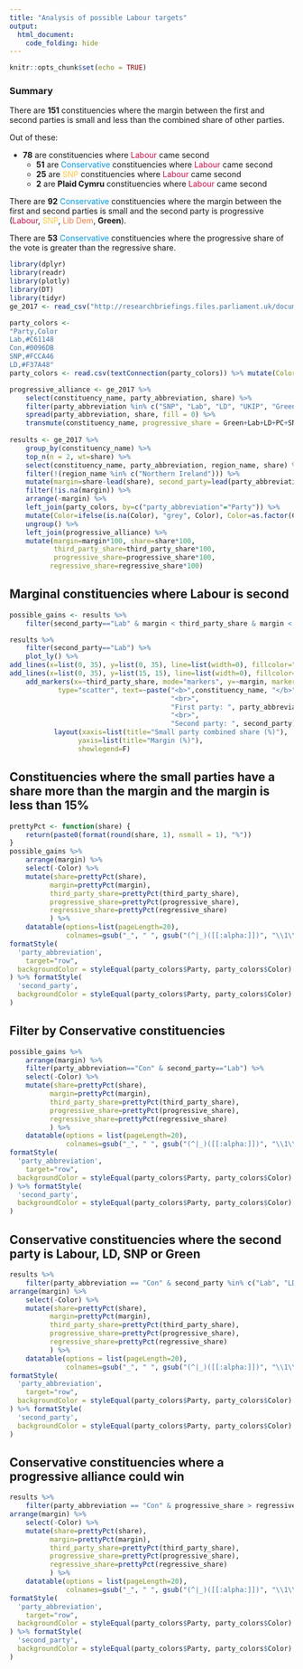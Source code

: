 ```yaml
---
title: "Analysis of possible Labour targets"
output:
  html_document:
    code_folding: hide
---
```


```r
knitr::opts_chunk$set(echo = TRUE)
```

### Summary
There are **151** constituencies where the margin between the first and second parties is small and less than the combined share of other parties.

Out of these:

* **78** are constituencies where <span style="color: #C61148">Labour</span> came second
    + **51** are <span style="color:#0096DB">Conservative</span> constituencies where <span style="color: #C61148">Labour</span> came second
    + **25** are <span style="color:#FCCA46">SNP</span> constituencies where <span style="color: #C61148">Labour</span> came second
    + **2** are **Plaid Cymru** constituencies where <span style="color: #C61148">Labour</span> came second
    
There are **92** <span style="color:#0096DB">Conservative</span> constituencies where the margin between the first and second parties is small and the second party is progressive (<span style="color: #C61148">Labour</span>, <span style="color: #FCCA46">SNP</span>, <span style="color: #F37A48">Lib Dem</span>, **Green**).

There are **53** <span style="color:#0096DB">Conservative</span> constituencies where the progressive share of the vote is greater than the regressive share.

```r
library(dplyr)
library(readr)
library(plotly)
library(DT)
library(tidyr)
ge_2017 <- read_csv("http://researchbriefings.files.parliament.uk/documents/CBP-7979/hocl-ge2017-results-full.csv")

```

```r
party_colors <- 
"Party,Color
Lab,#C61148
Con,#0096DB
SNP,#FCCA46
LD,#F37A48"
party_colors <- read.csv(textConnection(party_colors)) %>% mutate(Color=as.character(Color))
```

```r
progressive_alliance <- ge_2017 %>%
    select(constituency_name, party_abbreviation, share) %>%
    filter(party_abbreviation %in% c("SNP", "Lab", "LD", "UKIP", "Green", "Con", "PC")) %>%
    spread(party_abbreviation, share, fill = 0) %>%
    transmute(constituency_name, progressive_share = Green+Lab+LD+PC+SNP, regressive_share = Con+UKIP)
  
results <- ge_2017 %>%
    group_by(constituency_name) %>%
    top_n(n = 2, wt=share) %>%
    select(constituency_name, party_abbreviation, region_name, share) %>%
    filter(!(region_name %in% c("Northern Ireland"))) %>%
    mutate(margin=share-lead(share), second_party=lead(party_abbreviation), third_party_share=1-share-lead(share)) %>%
    filter(!is.na(margin)) %>%
    arrange(-margin) %>%
    left_join(party_colors, by=c("party_abbreviation"="Party")) %>%
    mutate(Color=ifelse(is.na(Color), "grey", Color), Color=as.factor(Color)) %>%
    ungroup() %>%
    left_join(progressive_alliance) %>%
    mutate(margin=margin*100, share=share*100,
           third_party_share=third_party_share*100,
           progressive_share=progressive_share*100,
          regressive_share=regressive_share*100)
```

## Marginal constituencies where Labour is second

```r
possible_gains <- results %>%
    filter(second_party=="Lab" & margin < third_party_share & margin < 15)

results %>%
    filter(second_party=="Lab") %>%
    plot_ly() %>%
add_lines(x=list(0, 35), y=list(0, 35), line=list(width=0), fillcolor="rgba(10,10,10,0.1)", fill="tozeroy") %>%
add_lines(x=list(0, 35), y=list(15, 15), line=list(width=0), fillcolor="rgba(10,10,10,0.1)", fill="tozeroy") %>%
    add_markers(x=~third_party_share, mode="markers", y=~margin, marker=list(color=~Color),
            type="scatter", text=~paste("<b>",constituency_name, "</b>",
                                        "<br>",
                                        "First party: ", party_abbreviation,
                                        "<br>",
                                        "Second party: ", second_party)) %>%
           layout(xaxis=list(title="Small party combined share (%)"),
                 yaxis=list(title="Margin (%)"),
                 showlegend=F)
```

## Constituencies where the small parties have a share more than the margin and the margin is less than 15%

```r
prettyPct <- function(share) {
    return(paste0(format(round(share, 1), nsmall = 1), "%"))
}
possible_gains %>%
    arrange(margin) %>%
    select(-Color) %>%
    mutate(share=prettyPct(share),
          margin=prettyPct(margin),
          third_party_share=prettyPct(third_party_share),
          progressive_share=prettyPct(progressive_share),
          regressive_share=prettyPct(regressive_share)
          ) %>%
    datatable(options=list(pageLength=20),
              colnames=gsub("_", " ", gsub("(^|_)([[:alpha:]])", "\\1\\U\\2", colnames(.), perl=TRUE))) %>%
formatStyle(
  'party_abbreviation',
    target="row",
  backgroundColor = styleEqual(party_colors$Party, party_colors$Color)
) %>% formatStyle(
  'second_party',
  backgroundColor = styleEqual(party_colors$Party, party_colors$Color)
)
```

## Filter by Conservative constituencies

```r
possible_gains %>%
    arrange(margin) %>%
    filter(party_abbreviation=="Con" & second_party=="Lab") %>%
    select(-Color) %>%
    mutate(share=prettyPct(share),
          margin=prettyPct(margin),
          third_party_share=prettyPct(third_party_share),
          progressive_share=prettyPct(progressive_share),
          regressive_share=prettyPct(regressive_share)
          ) %>%
    datatable(options = list(pageLength=20),
              colnames=gsub("_", " ", gsub("(^|_)([[:alpha:]])", "\\1\\U\\2", colnames(.), perl=TRUE))) %>%
formatStyle(
  'party_abbreviation',
    target="row",
  backgroundColor = styleEqual(party_colors$Party, party_colors$Color)
) %>% formatStyle(
  'second_party',
  backgroundColor = styleEqual(party_colors$Party, party_colors$Color)
)
```

## Conservative constituencies where the second party is Labour, LD, SNP or Green

```r
results %>%
    filter(party_abbreviation == "Con" & second_party %in% c("Lab", "LD", "Green", "SNP")) %>%
arrange(margin) %>%
    select(-Color) %>%
    mutate(share=prettyPct(share),
          margin=prettyPct(margin),
          third_party_share=prettyPct(third_party_share),
          progressive_share=prettyPct(progressive_share),
          regressive_share=prettyPct(regressive_share)
          ) %>%
    datatable(options = list(pageLength=20),
              colnames=gsub("_", " ", gsub("(^|_)([[:alpha:]])", "\\1\\U\\2", colnames(.), perl=TRUE))) %>%
formatStyle(
  'party_abbreviation',
    target="row",
  backgroundColor = styleEqual(party_colors$Party, party_colors$Color)
) %>% formatStyle(
  'second_party',
  backgroundColor = styleEqual(party_colors$Party, party_colors$Color)
)
```

## Conservative constituencies where a progressive alliance could win

```r
results %>%
    filter(party_abbreviation == "Con" & progressive_share > regressive_share) %>%
arrange(margin) %>%
    select(-Color) %>%
    mutate(share=prettyPct(share),
          margin=prettyPct(margin),
          third_party_share=prettyPct(third_party_share),
          progressive_share=prettyPct(progressive_share),
          regressive_share=prettyPct(regressive_share)
          ) %>%
    datatable(options = list(pageLength=20),
              colnames=gsub("_", " ", gsub("(^|_)([[:alpha:]])", "\\1\\U\\2", colnames(.), perl=TRUE))) %>%
formatStyle(
  'party_abbreviation',
    target="row",
  backgroundColor = styleEqual(party_colors$Party, party_colors$Color)
) %>% formatStyle(
  'second_party',
  backgroundColor = styleEqual(party_colors$Party, party_colors$Color)
)
```